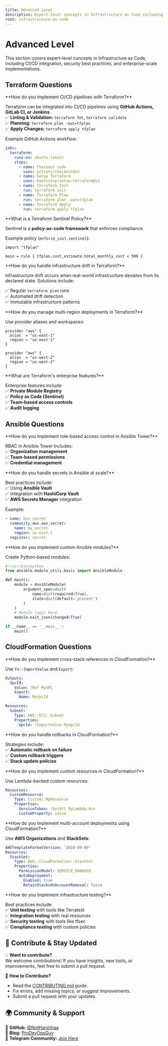 ```yaml
---
title: Advanced Level
description: Expert-level concepts in Infrastructure as Code including CI/CD integration, security, and enterprise practices.
root: infrastructure-as-code
---
```



# Advanced Level

This section covers expert-level concepts in Infrastructure as Code, including CI/CD integration, security best practices, and enterprise-scale implementations.

## **Terraform Questions**  

<Steps>
<Step>
**How do you implement CI/CD pipelines with Terraform?**  

Terraform can be integrated into CI/CD pipelines using **GitHub Actions, GitLab CI, or Jenkins**.  
✅ **Linting & Validation:** `terraform fmt`, `terraform validate`  
✅ **Planning:** `terraform plan -out=tfplan`  
✅ **Apply Changes:** `terraform apply tfplan`  

Example GitHub Actions workflow:  

```yaml
jobs:
  terraform:
    runs-on: ubuntu-latest
    steps:
      - name: Checkout code
        uses: actions/checkout@v2
      - name: Setup Terraform
        uses: hashicorp/setup-terraform@v1
      - name: Terraform Init
        run: terraform init
      - name: Terraform Plan
        run: terraform plan -out=tfplan
      - name: Terraform Apply
        run: terraform apply tfplan
```
</Step>

<Step>
**What is a Terraform Sentinel Policy?**  

Sentinel is a **policy-as-code framework** that enforces compliance.  

Example policy (`enforce_cost.sentinel`):  

```hcl
import "tfplan"

main = rule { tfplan.cost_estimate.total_monthly_cost < 500 }
```
</Step>

<Step>
**How do you handle infrastructure drift in Terraform?**  

Infrastructure drift occurs when real-world infrastructure deviates from its declared state. Solutions include:  

✅ Regular `terraform plan` runs  
✅ Automated drift detection  
✅ Immutable infrastructure patterns  
</Step>

<Step>
**How do you manage multi-region deployments in Terraform?**  

Use provider aliases and workspaces:  

```hcl
provider "aws" {
  alias  = "us-east-1"
  region = "us-east-1"
}

provider "aws" {
  alias  = "us-west-2"
  region = "us-west-2"
}
```
</Step>

<Step>
**What are Terraform's enterprise features?**  

Enterprise features include:  
✅ **Private Module Registry**  
✅ **Policy as Code (Sentinel)**  
✅ **Team-based access controls**  
✅ **Audit logging**  
</Step>
</Steps>

## **Ansible Questions**  

<Steps>
<Step>
**How do you implement role-based access control in Ansible Tower?**  

RBAC in Ansible Tower includes:  
✅ **Organization management**  
✅ **Team-based permissions**  
✅ **Credential management**  
</Step>

<Step>
**How do you handle secrets in Ansible at scale?**  

Best practices include:  
✅ Using **Ansible Vault**  
✅ Integration with **HashiCorp Vault**  
✅ **AWS Secrets Manager** integration  

Example:  

```yaml
- name: Get secret
  community.aws.aws_secret:
    name: my_secret
    region: us-east-1
  register: secret
```
</Step>

<Step>
**How do you implement custom Ansible modules?**  

Create Python-based modules:  

```python
#!/usr/bin/python
from ansible.module_utils.basic import AnsibleModule

def main():
    module = AnsibleModule(
        argument_spec=dict(
            name=dict(required=True),
            state=dict(default='present')
        )
    )
    # Module logic here
    module.exit_json(changed=True)

if __name__ == '__main__':
    main()
```
</Step>
</Steps>

## **CloudFormation Questions**

<Steps>
<Step>
**How do you implement cross-stack references in CloudFormation?**  

Use `Fn::ImportValue` and `Export`:  

```yaml
Outputs:
  VpcId:
    Value: !Ref MyVPC
    Export:
      Name: MyVpcId

Resources:
  Subnet:
    Type: AWS::EC2::Subnet
    Properties:
      VpcId: !ImportValue MyVpcId
```
</Step>

<Step>
**How do you handle rollbacks in CloudFormation?**  

Strategies include:  
✅ **Automatic rollback on failure**  
✅ **Custom rollback triggers**  
✅ **Stack update policies**  
</Step>

<Step>
**How do you implement custom resources in CloudFormation?**  

Use Lambda-backed custom resources:  

```yaml
Resources:
  CustomResource:
    Type: Custom::MyResource
    Properties:
      ServiceToken: !GetAtt MyLambda.Arn
      CustomProperty: value
```
</Step>

<Step>
**How do you implement multi-account deployments using CloudFormation?**  

Use **AWS Organizations** and **StackSets**:  

```yaml
AWSTemplateFormatVersion: '2010-09-09'
Resources:
  StackSet:
    Type: AWS::CloudFormation::StackSet
    Properties:
      PermissionModel: SERVICE_MANAGED
      AutoDeployment:
        Enabled: true
        RetainStacksOnAccountRemoval: false
```
</Step>

<Step>
**How do you implement infrastructure testing?**  

Best practices include:  
✅ **Unit testing** with tools like Terratest  
✅ **Integration testing** with real resources  
✅ **Security testing** with tools like tfsec  
✅ **Compliance testing** with custom policies  
</Step>
</Steps>

## 📢 Contribute & Stay Updated

💡 **Want to contribute?**  
We welcome contributions! If you have insights, new tools, or improvements, feel free to submit a pull request.  

📌 **How to Contribute?**
- Read the [CONTRIBUTING.md](https://github.com/NotHarshhaa/DevOps-Interview-Questions/blob/master/CONTRIBUTING.md) guide.  
- Fix errors, add missing topics, or suggest improvements.  
- Submit a pull request with your updates.  

## 🌍 Community & Support  

🔗 **GitHub:** [@NotHarshhaa](https://github.com/NotHarshhaa)  
📝 **Blog:** [ProDevOpsGuy](https://blog.prodevopsguy.xyz)  
💬 **Telegram Community:** [Join Here](https://t.me/prodevopsguy) 